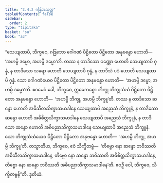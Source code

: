 ```yaml
---
title: "2.4.2 ဂဒြဘသုတ္တ"
tableOfContents: false
sidebar:
  order: 2
type: "tipitaka"
basket: "su"
book: "a3"
---
```



<DynamicBreadcrumb />

<Division number="83" book="a3" e="ch" v="15" p="230">

<Paragraph number="728" book="a3">
“သေယျထာပိ, ဘိက္ခဝေ, ဂဒြဘော ဂေါဂဏံ ပိဋ္ဌိတော ပိဋ္ဌိတော အနုဗန္ဓော ဟောတိ—  ‘အဟမ္ပိ ဒမ္မော, အဟမ္ပိ ဒမ္မော’တိ. တဿ န တာဒိသော ဝဏ္ဏော ဟောတိ သေယျထာပိ ဂုန္နံ, န တာဒိသော သရော ဟောတိ သေယျထာပိ ဂုန္နံ, န တာဒိသံ ပဒံ ဟောတိ သေယျထာပိ ဂုန္နံ. သော ဂေါဂဏံယေဝ ပိဋ္ဌိတော ပိဋ္ဌိတော အနုဗန္ဓော ဟောတိ—  ‘အဟမ္ပိ ဒမ္မော, အဟမ္ပိ ဒမ္မော’တိ.
</Paragraph>

<Paragraph number="729" book="a3">
ဧဝမေဝံ ခေါ, ဘိက္ခဝေ, ဣဓေကစ္စော ဘိက္ခု ဘိက္ခုသံဃံ ပိဋ္ဌိတော ပိဋ္ဌိတော အနုဗန္ဓော ဟောတိ—  ‘အဟမ္ပိ ဘိက္ခု, အဟမ္ပိ ဘိက္ခူ’တိ. တဿ န တာဒိသော ဆန္ဒော ဟောတိ အဓိသီလသိက္ခာသမာဒါနေ သေယျထာပိ အညေသံ ဘိက္ခူနံ, န တာဒိသော ဆန္ဒော ဟောတိ အဓိစိတ္တသိက္ခာသမာဒါနေ သေယျထာပိ အညေသံ ဘိက္ခူနံ, န တာဒိသော ဆန္ဒော ဟောတိ အဓိပညာသိက္ခာသမာဒါနေ သေယျထာပိ အညေသံ ဘိက္ခူနံ. သော ဘိက္ခုသံဃံယေဝ ပိဋ္ဌိတော ပိဋ္ဌိတော အနုဗန္ဓော ဟောတိ—  ‘အဟမ္ပိ ဘိက္ခု, အဟမ္ပိ ဘိက္ခူ’တိ.
</Paragraph>

<Paragraph number="730" book="a3">
တသ္မာတိဟ, ဘိက္ခဝေ, ဧဝံ သိက္ခိတဗ္ဗံ—  ‘တိဗ္ဗော နော ဆန္ဒော ဘဝိဿတိ အဓိသီလသိက္ခာသမာဒါနေ, တိဗ္ဗော နော ဆန္ဒော ဘဝိဿတိ အဓိစိတ္တသိက္ခာသမာဒါနေ, တိဗ္ဗော နော ဆန္ဒော ဘဝိဿတိ အဓိပညာသိက္ခာသမာဒါနေ’တိ. ဧဝဉှိ ဝေါ, ဘိက္ခဝေ, သိက္ခိတဗ္ဗန်”တိ.

</Paragraph>
</Division>

<Paragraph number="731" type="center" book="a3">
ဒုတိယံ.
</Paragraph>